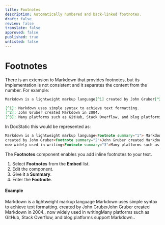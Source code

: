 ```yaml
---
title: Footnotes
description: Automatically numbered and back-linked footnotes.
draft: false
review: false
translate: false
approved: false
published: true
unlisted: false
---
```


# Footnotes

There is an extension to Markdown that provides footnotes, but its implementation is not consistent and it separates the content from the number. For example:

```markdown
Markdown is a lightweight markup language[^1] created by John Gruber[^2], now widely used in writing[^3].

[^1]: Markdown uses simple syntax to achieve text formatting.
[^2]: John Gruber created Markdown in 2004.
[^3]: Many platforms such as GitHub, Stack Overflow, and blog platforms support Markdown.
```

In DocStatic this would be represented as:

```markdown
Markdown is a lightweight markup language<Footnote summary="1"> Markdown uses simple syntax to achieve text formatting.</Footnote>
created by John Gruber<Footnote summary="2">John Gruber created Markdown in 2004.</Footnote>,
now widely used in writing<Footnote summary="3">Many platforms such as GitHub, Stack Overflow, and blog platforms support Markdown.</Footnote>.
```

The **Footnotes** component enables you add inline footnotes to your text.

1. Select **Footnotes** from the **Embed** list.
2. Edit the component.
3. Give it a **Summary**.
4. Enter the **Footnote**.

#### Example

Markdown is a lightweight markup language<Footnote summary="1"> Markdown uses simple syntax to achieve text formatting.</Footnote> created by John Gruber<Footnote summary="2">John Gruber created Markdown in 2004.</Footnote>, now widely used in writing<Footnote summary="3">Many platforms such as GitHub, Stack Overflow, and blog platforms support Markdown.</Footnote>.
